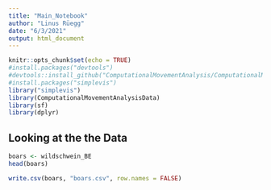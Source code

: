 ```yaml
---
title: "Main_Notebook"
author: "Linus Rüegg"
date: "6/3/2021"
output: html_document
---
```


```r
knitr::opts_chunk$set(echo = TRUE)
#install.packages("devtools") 
#devtools::install_github("ComputationalMovementAnalysis/ComputationalMovementAnalysisData")
#install.packages("simplevis")
library("simplevis")
library(ComputationalMovementAnalysisData)
library(sf)
library(dplyr)
```

## Looking at the the Data 

```r
boars <- wildschwein_BE
head(boars)
```

```r
write.csv(boars, "boars.csv", row.names = FALSE)
```

